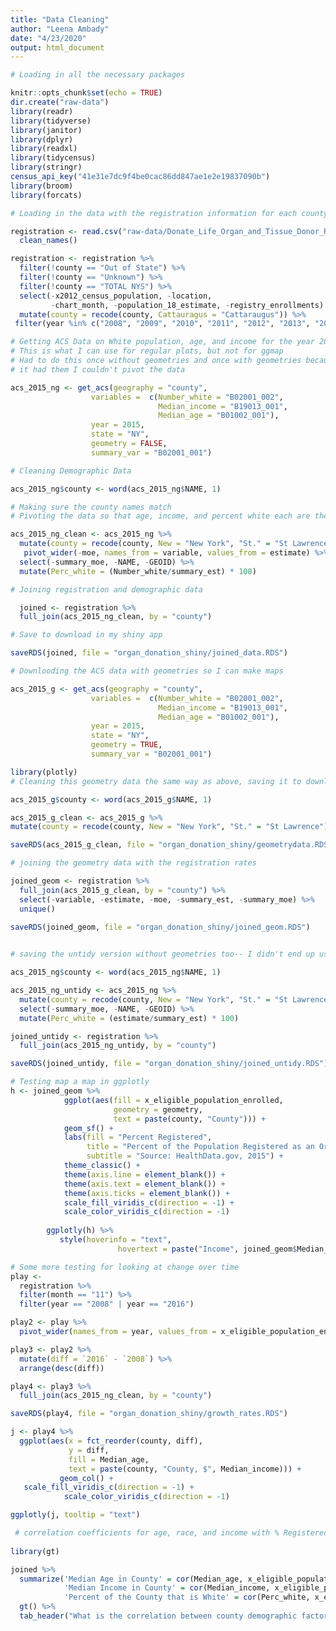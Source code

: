 ```yaml
---
title: "Data Cleaning"
author: "Leena Ambady"
date: "4/23/2020"
output: html_document
---
```


```r
# Loading in all the necessary packages 

knitr::opts_chunk$set(echo = TRUE)
dir.create("raw-data")
library(readr)
library(tidyverse)
library(janitor)
library(dplyr)
library(readxl)
library(tidycensus)
library(stringr)
census_api_key("41e31e7dc9f4be0cac86dd847ae1e2e19837090b")
library(broom)
library(forcats)
```

```r
# Loading in the data with the registration information for each county from 2008-2020

registration <- read.csv("raw-data/Donate_Life_Organ_and_Tissue_Donor_Registry_Enrollment_by_County__Beginning_September_2008.csv") %>%
  clean_names()

registration <- registration %>%
  filter(!county == "Out of State") %>%
  filter(!county == "Unknown") %>%
  filter(!county == "TOTAL NYS") %>%
  select(-x2012_census_population, -location, 
         -chart_month, -population_18_estimate, -registry_enrollments) %>%
  mutate(county = recode(county, Cattauragus = "Cattaraugus")) %>%
 filter(year %in% c("2008", "2009", "2010", "2011", "2012", "2013", "2014", "2015", "2016"))
```

```r
# Getting ACS Data on White population, age, and income for the year 2015
# This is what I can use for regular plots, but not for ggmap
# Had to do this once without geometries and once with geometries because when
# it had them I couldn't pivot the data

acs_2015_ng <- get_acs(geography = "county",
                  variables =  c(Number_white = "B02001_002",
                                 Median_income = "B19013_001", 
                                 Median_age = "B01002_001"),
                  year = 2015,
                  state = "NY",
                  geometry = FALSE,
                  summary_var = "B02001_001")
```

```r
# Cleaning Demographic Data

acs_2015_ng$county <- word(acs_2015_ng$NAME, 1) 

# Making sure the county names match
# Pivoting the data so that age, income, and percent white each are their own variable

acs_2015_ng_clean <- acs_2015_ng %>%
  mutate(county = recode(county, New = "New York", "St." = "St Lawrence")) %>%
   pivot_wider(-moe, names_from = variable, values_from = estimate) %>%
  select(-summary_moe, -NAME, -GEOID) %>%
  mutate(Perc_white = (Number_white/summary_est) * 100)
```

```r
# Joining registration and demographic data 

  joined <- registration %>%
  full_join(acs_2015_ng_clean, by = "county") 

# Save to download in my shiny app

saveRDS(joined, file = "organ_donation_shiny/joined_data.RDS")

```


```r
# Downlooding the ACS data with geometries so I can make maps 

acs_2015_g <- get_acs(geography = "county",
                  variables =  c(Number_white = "B02001_002",
                                 Median_income = "B19013_001", 
                                 Median_age = "B01002_001"),
                  year = 2015,
                  state = "NY",
                  geometry = TRUE,
                  summary_var = "B02001_001")


```

```r
library(plotly)
# Cleaning this geometry data the same way as above, saving it to download in my shiny app

acs_2015_g$county <- word(acs_2015_g$NAME, 1)

acs_2015_g_clean <- acs_2015_g %>%
mutate(county = recode(county, New = "New York", "St." = "St Lawrence"))

saveRDS(acs_2015_g_clean, file = "organ_donation_shiny/geometrydata.RDS")


```

```r
# joining the geometry data with the registration rates 

joined_geom <- registration %>%
  full_join(acs_2015_g_clean, by = "county") %>%
  select(-variable, -estimate, -moe, -summary_est, -summary_moe) %>%
  unique()

saveRDS(joined_geom, file = "organ_donation_shiny/joined_geom.RDS")
  
```


```r
# saving the untidy version without geometries too-- I didn't end up using this but just in case

acs_2015_ng$county <- word(acs_2015_ng$NAME, 1) 

acs_2015_ng_untidy <- acs_2015_ng %>%
  mutate(county = recode(county, New = "New York", "St." = "St Lawrence")) %>%
  select(-summary_moe, -NAME, -GEOID) %>%
  mutate(Perc_white = (estimate/summary_est) * 100)

joined_untidy <- registration %>%
  full_join(acs_2015_ng_untidy, by = "county")

saveRDS(joined_untidy, file = "organ_donation_shiny/joined_untidy.RDS")
```

```r
# Testing map a map in ggplotly
h <- joined_geom %>%
            ggplot(aes(fill = x_eligible_population_enrolled,
                       geometry = geometry, 
                       text = paste(county, "County"))) +
            geom_sf() +
            labs(fill = "Percent Registered",
                 title = "Percent of the Population Registered as an Organ Donor, 2015",
                 subtitle = "Source: HealthData.gov, 2015") +
            theme_classic() +
            theme(axis.line = element_blank()) +
            theme(axis.text = element_blank()) +
            theme(axis.ticks = element_blank()) +
            scale_fill_viridis_c(direction = -1) +
            scale_color_viridis_c(direction = -1)
        
        ggplotly(h) %>%
           style(hoverinfo = "text",
                        hovertext = paste("Income", joined_geom$Median_income))
```


```r
# Some more testing for looking at change over time 
play <- 
  registration %>%
  filter(month == "11") %>%
  filter(year == "2008" | year == "2016")

play2 <- play %>%
  pivot_wider(names_from = year, values_from = x_eligible_population_enrolled) 

play3 <- play2 %>%
  mutate(diff = `2016` - `2008`) %>%
  arrange(desc(diff))

play4 <- play3 %>%
  full_join(acs_2015_ng_clean, by = "county")

saveRDS(play4, file = "organ_donation_shiny/growth_rates.RDS")

j <- play4 %>%
  ggplot(aes(x = fct_reorder(county, diff), 
             y = diff, 
             fill = Median_age,
             text = paste(county, "County, $", Median_income))) + 
           geom_col() +
   scale_fill_viridis_c(direction = -1) +
            scale_color_viridis_c(direction = -1)

ggplotly(j, tooltip = "text")


```



```r
 # correlation coefficients for age, race, and income with % Registered
 
library(gt)

joined %>%
  summarize('Median Age in County' = cor(Median_age, x_eligible_population_enrolled),
            'Median Income in County' = cor(Median_income, x_eligible_population_enrolled),
            'Percent of the County that is White' = cor(Perc_white, x_eligible_population_enrolled)) %>%
  gt() %>%
  tab_header("What is the correlation between county demographic factors and organ donor registration rates?")
```

